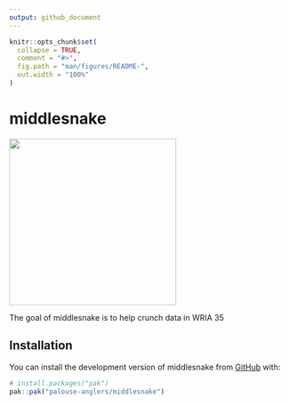 ```yaml
---
output: github_document
---
```


<!-- README.md is generated from README.Rmd. Please edit that file -->

```r
knitr::opts_chunk$set(
  collapse = TRUE,
  comment = "#>",
  fig.path = "man/figures/README-",
  out.width = "100%"
)
```

# middlesnake

![](man/figures/logo.png){width="300"}

<!-- badges: start -->

<!-- badges: end -->

The goal of middlesnake is to help crunch data in WRIA 35

## Installation

You can install the development version of middlesnake from [GitHub](https://github.com/) with:

``` r
# install.packages("pak")
pak::pak("palouse-anglers/middlesnake")
```
